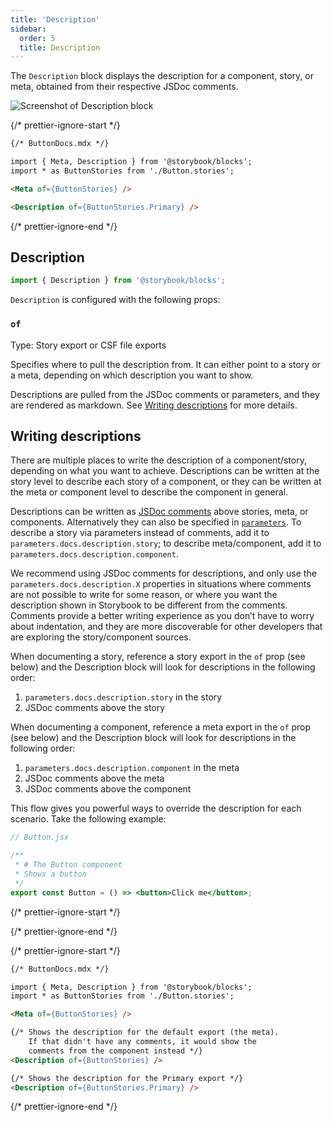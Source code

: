 ```yaml
---
title: 'Description'
sidebar:
  order: 5
  title: Description
---
```


<YouTubeCallout id="uAA1JvLcl-w" title="Avoid Documentation Nightmares with Storybook's Description Doc Block" params="start=84" />

The `Description` block displays the description for a component, story, or meta, obtained from their respective JSDoc comments.

![Screenshot of Description block](../../_assets/doc-blocks/doc-block-title-subtitle-description.png)

{/* prettier-ignore-start */}

```md
{/* ButtonDocs.mdx */}

import { Meta, Description } from '@storybook/blocks';
import * as ButtonStories from './Button.stories';

<Meta of={ButtonStories} />

<Description of={ButtonStories.Primary} />
```

{/* prettier-ignore-end */}

## Description

```js
import { Description } from '@storybook/blocks';
```

`Description` is configured with the following props:

### `of`

Type: Story export or CSF file exports

Specifies where to pull the description from. It can either point to a story or a meta, depending on which description you want to show.

Descriptions are pulled from the JSDoc comments or parameters, and they are rendered as markdown. See [Writing descriptions](#writing-descriptions) for more details.

## Writing descriptions

There are multiple places to write the description of a component/story, depending on what you want to achieve. Descriptions can be written at the story level to describe each story of a component, or they can be written at the meta or component level to describe the component in general.

Descriptions can be written as [JSDoc comments](https://jsdoc.app/about-getting-started.html) above stories, meta, or components. Alternatively they can also be specified in [`parameters`](../../writing-stories/parameters.mdx). To describe a story via parameters instead of comments, add it to `parameters.docs.description.story`; to describe meta/component, add it to `parameters.docs.description.component`.

We recommend using JSDoc comments for descriptions, and only use the `parameters.docs.description.X` properties in situations where comments are not possible to write for some reason, or where you want the description shown in Storybook to be different from the comments. Comments provide a better writing experience as you don’t have to worry about indentation, and they are more discoverable for other developers that are exploring the story/component sources.

When documenting a story, reference a story export in the `of` prop (see below) and the Description block will look for descriptions in the following order:

1. `parameters.docs.description.story` in the story
2. JSDoc comments above the story

When documenting a component, reference a meta export in the `of` prop (see below) and the Description block will look for descriptions in the following order:

1. `parameters.docs.description.component` in the meta
2. JSDoc comments above the meta
3. JSDoc comments above the component

This flow gives you powerful ways to override the description for each scenario. Take the following example:

```jsx
// Button.jsx

/**
 * # The Button component
 * Shows a button
 */
export const Button = () => <button>Click me</button>;
```

{/* prettier-ignore-start */}

<CodeSnippets path="api-doc-block-description-example.md" />

{/* prettier-ignore-end */}

{/* prettier-ignore-start */}

```md
{/* ButtonDocs.mdx */}

import { Meta, Description } from '@storybook/blocks';
import * as ButtonStories from './Button.stories';

<Meta of={ButtonStories} />

{/* Shows the description for the default export (the meta).
    If that didn't have any comments, it would show the 
    comments from the component instead */}
<Description of={ButtonStories} />

{/* Shows the description for the Primary export */}
<Description of={ButtonStories.Primary} />
```

{/* prettier-ignore-end */}
